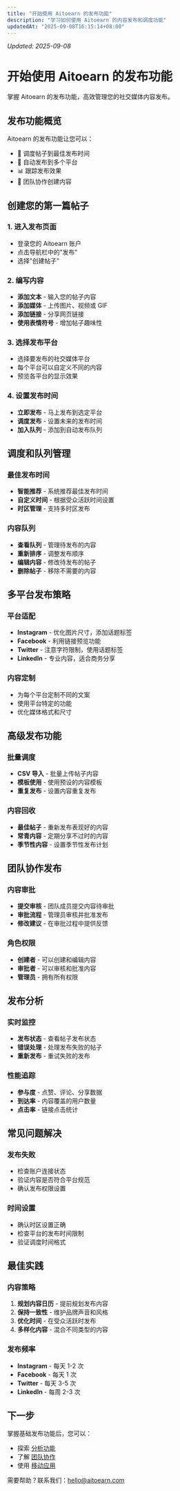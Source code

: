 ```yaml
---
title: "开始使用 Aitoearn 的发布功能"
description: "学习如何使用 Aitoearn 的内容发布和调度功能"
updatedAt: "2025-09-08T16:15:14+08:00"
---
```

<!-- UPDATED_AT -->
_Updated: 2025-09-08_

# 开始使用 Aitoearn 的发布功能

掌握 Aitoearn 的发布功能，高效管理您的社交媒体内容发布。

## 发布功能概览

Aitoearn 的发布功能让您可以：
- 📅 调度帖子到最佳发布时间
- 🔄 自动发布到多个平台
- 📊 跟踪发布效果
- 👥 团队协作创建内容

## 创建您的第一篇帖子

### 1. 进入发布页面
- 登录您的 Aitoearn 账户
- 点击导航栏中的"发布"
- 选择"创建帖子"

### 2. 编写内容
- **添加文本** - 输入您的帖子内容
- **添加媒体** - 上传图片、视频或 GIF
- **添加链接** - 分享网页链接
- **使用表情符号** - 增加帖子趣味性

### 3. 选择发布平台
- 选择要发布的社交媒体平台
- 每个平台可以自定义不同的内容
- 预览各平台的显示效果

### 4. 设置发布时间
- **立即发布** - 马上发布到选定平台
- **调度发布** - 设置未来的发布时间
- **加入队列** - 添加到自动发布队列

## 调度和队列管理

### 最佳发布时间
- **智能推荐** - 系统推荐最佳发布时间
- **自定义时间** - 根据受众活跃时间设置
- **时区管理** - 支持多时区发布

### 内容队列
- **查看队列** - 管理待发布的内容
- **重新排序** - 调整发布顺序
- **编辑内容** - 修改待发布的帖子
- **删除帖子** - 移除不需要的内容

## 多平台发布策略

### 平台适配
- **Instagram** - 优化图片尺寸，添加话题标签
- **Facebook** - 利用链接预览功能
- **Twitter** - 注意字符限制，使用话题标签
- **LinkedIn** - 专业内容，适合商务分享

### 内容定制
- 为每个平台定制不同的文案
- 使用平台特定的功能
- 优化媒体格式和尺寸

## 高级发布功能

### 批量调度
- **CSV 导入** - 批量上传帖子内容
- **模板使用** - 使用预设的内容模板
- **重复发布** - 设置内容重复发布

### 内容回收
- **最佳帖子** - 重新发布表现好的内容
- **常青内容** - 定期分享不过时的内容
- **季节性内容** - 设置季节性发布计划

## 团队协作发布

### 内容审批
- **提交审核** - 团队成员提交内容待审批
- **审批流程** - 管理员审核并批准发布
- **修改建议** - 在审批过程中提供反馈

### 角色权限
- **创建者** - 可以创建和编辑内容
- **审批者** - 可以审核和批准内容
- **管理员** - 拥有所有权限

## 发布分析

### 实时监控
- **发布状态** - 查看帖子发布状态
- **错误处理** - 处理发布失败的帖子
- **重新发布** - 重试失败的发布

### 性能追踪
- **参与度** - 点赞、评论、分享数据
- **到达率** - 内容覆盖的用户数量
- **点击率** - 链接点击统计

## 常见问题解决

### 发布失败
- 检查账户连接状态
- 验证内容是否符合平台规范
- 确认发布权限设置

### 时间设置
- 确认时区设置正确
- 检查平台的发布时间限制
- 验证调度时间格式

## 最佳实践

### 内容策略
1. **规划内容日历** - 提前规划发布内容
2. **保持一致性** - 维护品牌声音和风格
3. **优化时间** - 在受众活跃时发布
4. **多样化内容** - 混合不同类型的内容

### 发布频率
- **Instagram** - 每天 1-2 次
- **Facebook** - 每天 1 次
- **Twitter** - 每天 3-5 次
- **LinkedIn** - 每周 2-3 次

## 下一步

掌握基础发布功能后，您可以：
- 探索 [分析功能](602-getting-started-with-buffers-analytics-features)
- 了解 [团队协作](601-getting-started-with-buffers-engagement-features)
- 使用 [移动应用](603-getting-started-with-buffers-mobile-app)

需要帮助？联系我们：[hello@aitoearn.com](mailto:hello@aitoearn.com)
